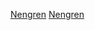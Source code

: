 {{Catnav|頁面分類|人物|校友|中等學校校友|臺灣中等學校校友}}

[[Category:臺灣私立技術型高級中等學校校友|Nengren]]
[[Category:新北市私立高級中等學校校友|Nengren]]